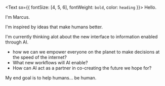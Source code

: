 <Text sx={{ fontSize: [4, 5, 6], fontWeight: `bold`, color: `heading` }}>
  Hello.
</Text>

I'm Marcus.

I'm inspired by ideas that make humans better.

I'm currently thinking alot about the new interface to information enabled through AI.
- how we can we empower everyone on the planet to make decisions at the speed of the internet?
- What new workflows will AI enable?
- How can AI act as a partner in co-creating the future we hope for?

My end goal is to help humans... be human.
